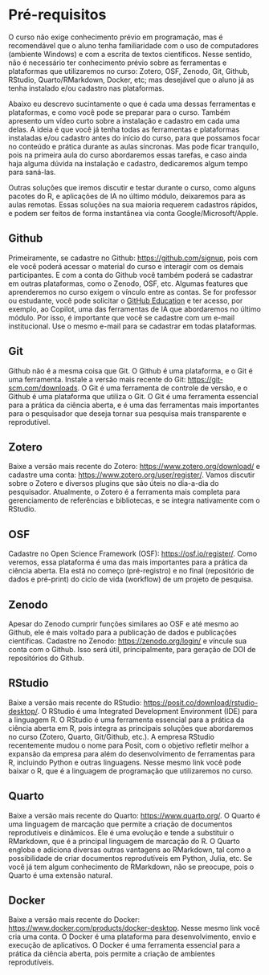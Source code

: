 # Pré-requisitos {.unnumbered .unlisted}

O curso não exige conhecimento prévio em programação, mas é recomendável que o aluno tenha familiaridade com o uso de computadores (ambiente Windows) e com a escrita de textos científicos. Nesse sentido, não é necessário ter conhecimento prévio sobre as ferramentas e plataformas que utilizaremos no curso: Zotero, OSF, Zenodo, Git, Github, RStudio, Quarto/RMarkdown, Docker, etc; mas desejável que o aluno já as tenha instalado e/ou cadastro nas plataformas.

Abaixo eu descrevo sucintamente o que é cada uma dessas ferramentas e plataformas, e como você pode se preparar para o curso. Também apresento um vídeo curto sobre a instalação e cadastro em cada uma delas. A ideia é que você já tenha todas as ferramentas e plataformas instaladas e/ou cadastro antes do início do curso, para que possamos focar no conteúdo e prática durante as aulas síncronas. Mas pode ficar tranquilo, pois na primeira aula do curso abordaremos essas tarefas, e caso ainda haja alguma dúvida na instalação e cadastro, dedicaremos algum tempo para saná-las.

Outras soluções que iremos discutir e testar durante o curso, como alguns pacotes do R, e aplicações de IA no último módulo, deixaremos para as aulas remotas. Essas soluções na sua maioria requerem cadastros rápidos, e podem ser feitos de forma instantânea via conta Google/Microsoft/Apple.

## Github

Primeiramente, se cadastre no Github: <https://github.com/signup>, pois com ele você poderá acessar o material do curso e interagir com os demais participantes. E com a conta do Github você também poderá se cadastrar em outras plataformas, como o Zenodo, OSF, etc. Algumas features que aprenderemos no curso exigem o vínculo entre as contas. Se for professor ou estudante, você pode solicitar o [GitHub Education](https://education.github.com/) e ter acesso, por exemplo, ao Copilot, uma das ferramentas de IA que abordaremos no último módulo. Por isso, é importante que você se cadastre com um e-mail institucional. Use o mesmo e-mail para se cadastrar em todas plataformas.

## Git

Github não é a mesma coisa que Git. O Github é uma plataforma, e o Git é uma ferramenta. Instale a versão mais recente do Git: <https://git-scm.com/downloads>. O Git é uma ferramenta de controle de versão, e o Github é uma plataforma que utiliza o Git. O Git é uma ferramenta essencial para a prática da ciência aberta, e é uma das ferramentas mais importantes para o pesquisador que deseja tornar sua pesquisa mais transparente e reprodutível.

## Zotero

Baixe a versão mais recente do Zotero: <https://www.zotero.org/download/> e cadastre uma conta: <https://www.zotero.org/user/register/>. Vamos discutir sobre o Zotero e diversos plugins que são úteis no dia-a-dia do pesquisador. Atualmente, o Zotero é a ferramenta mais completa para gerenciamento de referências e bibliotecas, e se integra nativamente com o RStudio.

## OSF

Cadastre no Open Science Framework (OSF): <https://osf.io/register/>. Como veremos, essa plataforma é uma das mais importantes para a prática da ciência aberta. Ela está no começo (pré-registro) e no final (repositório de dados e pré-print) do ciclo de vida (workflow) de um projeto de pesquisa.

## Zenodo

Apesar do Zenodo cumprir funções similares ao OSF e até mesmo ao Github, ele é mais voltado para a publicação de dados e publicações científicas. Cadastre no Zenodo: <https://zenodo.org/login/> e víncule sua conta com o Github. Isso será útil, principalmente, para geração de DOI de repositórios do Github.

## RStudio

Baixe a versão mais recente do RStudio: <https://posit.co/download/rstudio-desktop/>. O RStudio é uma Integrated Development Environment (IDE) para a linguagem R. O RStudio é uma ferramenta essencial para a prática da ciência aberta em R, pois integra as principais soluções que abordaremos no curso (Zotero, Quarto, Git/Github, etc.). A empresa RStudio recentemente mudou o nome para Posit, com o objetivo refletir melhor a expansão da empresa para além do desenvolvimento de ferramentas para R, incluindo Python e outras linguagens. Nesse mesmo link você pode baixar o R, que é a linguagem de programação que utilizaremos no curso.

## Quarto

Baixe a versão mais recente do Quarto: <https://www.quarto.org/>. O Quarto é uma linguagem de marcação que permite a criação de documentos reprodutíveis e dinâmicos. Ele é uma evolução e tende a substituir o RMarkdown, que é a principal linguagem de marcação do R. O Quarto engloba e adiciona diversas outras vantagens ao RMarkdown, tal como a possibilidade de criar documentos reprodutíveis em Python, Julia, etc. Se você já tem algum conhecimento de RMarkdown, não se preocupe, pois o Quarto é uma extensão natural.

## Docker

Baixe a versão mais recente do Docker: <https://www.docker.com/products/docker-desktop>. Nesse mesmo link você cria uma conta. O Docker é uma plataforma para desenvolvimento, envio e execução de aplicativos. O Docker é uma ferramenta essencial para a prática da ciência aberta, pois permite a criação de ambientes reprodutíveis.
